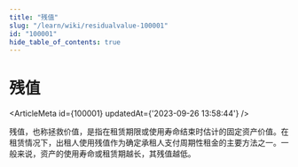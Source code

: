 ```yaml
---
title: "残值"
slug: "/learn/wiki/residualvalue-100001"
id: "100001"
hide_table_of_contents: true
---
```



# 残值

<ArticleMeta id={100001} updatedAt={'2023-09-26 13:58:44'} />
<div className='border-solid border-b border-t-0 my-4 border-[var(--ifm-color-gray-300)]' />

残值，也称拯救价值，是指在租赁期限或使用寿命结束时估计的固定资产价值。在租赁情况下，出租人使用残值作为确定承租人支付周期性租金的主要方法之一。一般来说，资产的使用寿命或租赁期越长，其残值越低。
